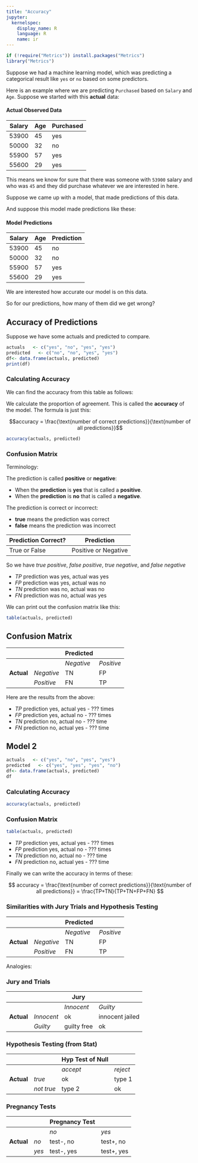```yaml
---
title: "Accuracy"
jupyter:
  kernelspec:
    display_name: R
    language: R
    name: ir
---
```


```r
if (!require("Metrics")) install.packages("Metrics")
library("Metrics")
```

Suppose we had a machine learning model, which was predicting a categorical result like `yes` or `no` based on some predictors. 

Here is an example where we are predicting `Purchased` based on `Salary` and `Age`. Suppose we started with this **actual** data: 

#### Actual Observed Data

| Salary | Age | Purchased |
|-|-|-|
| 53900 | 45 | yes |
| 50000 | 32 | no |
| 55900 | 57 | yes |
| 55600 | 29 | yes |


This means we know for sure that there was someone with `53900` salary and who was `45` and they did purchase whatever we are interested in here. 

Suppose we came up with a model, that made predictions of this data.  

And suppose this model made predictions like these:

#### Model Predictions 

| Salary | Age | Prediction |
|-|-|-|
| 53900 | 45 | no |
| 50000 | 32 | no |
| 55900 | 57 | yes |
| 55600 | 29 | yes |

We are interested how accurate our model is on this data. 

So for our predictions, how many of them did we get wrong?

## Accuracy of Predictions 

Suppose we have some actuals and predicted to compare.

```r
actuals   <- c("yes", "no", "yes", "yes")
predicted   <- c("no", "no", "yes", "yes")
df<- data.frame(actuals, predicted)
print(df)
```

### Calculating Accuracy

We can find the accuracy from this table as follows:

We calculate the proportion of agreement. This is called the **accuracy** of the model. The formula is just this: 

$$accuracy = \frac{\text{number of correct predictions}}{\text{number of all predictions}}$$


```r
accuracy(actuals, predicted)
```

### Confusion Matrix 

Terminology:

The prediction is called **positive** or **negative**:

- When the **prediction** is **yes** that is called a **positive**.
- When the **prediction** is **no** that is called a **negative**.

The prediction is correct or incorrect:

- **true** means the prediction was correct
- **false** means the prediction was incorrect


| Prediction Correct? | Prediction | 
|--------|--------|
| True or False | Positive or Negative  |

So we have _true positive_, _false positive_, _true negative_, and _false negative_

- $TP$ prediction was yes, actual was yes 
- $FP$ prediction was yes, actual was no 
- $TN$ prediction was no, actual was no 
- $FN$ prediction was no, actual was yes 

We can print out the confusion matrix like this:

```r
table(actuals, predicted)
```

## Confusion Matrix 
|           |            |**Predicted**|            |
|-----------|------------|-------------|------------|
|           |            | _Negative_  | _Positive_ |
|**Actual** | _Negative_ |     TN      |     FP     |
|           | _Positive_ |     FN      |     TP     |


Here are the results from the above:

- $TP$ prediction yes, actual yes - ??? times 
- $FP$ prediction yes, actual no - ??? times 
- $TN$ prediction no, actual no - ??? time 
- $FN$ prediction no, actual yes - ??? time 

## Model 2 

```r
actuals   <- c("yes", "no", "yes", "yes")
predicted   <- c("yes", "yes", "yes", "no")
df<- data.frame(actuals, predicted)
df
```

### Calculating Accuracy

```r
accuracy(actuals, predicted)
```

### Confusion Matrix 

```r
table(actuals, predicted)
```

- $TP$ prediction yes, actual yes - ??? times 
- $FP$ prediction yes, actual no - ??? times 
- $TN$ prediction no, actual no - ??? time 
- $FN$ prediction no, actual yes - ??? time 

Finally we can write the accuracy in terms of these:

$$
accuracy = \frac{\text{number of correct predictions}}{\text{number of all predictions}} = \frac{TP+TN}{TP+TN+FP+FN}
$$


### Similarities with Jury Trials and Hypothesis Testing

|           |            |**Predicted**|            |
|-----------|------------|-------------|------------|
|           |            | _Negative_  | _Positive_ |
|**Actual** | _Negative_ |     TN      |     FP     |
|           | _Positive_ |     FN      |     TP     |


Analogies: 

### Jury and Trials

|           |            |  **Jury**   |            |
|-----------|------------|-------------|------------|
|           |            | _Innocent_  | _Guilty_   |
|**Actual** | _Innocent_ |     ok      | innocent jailed |
|           | _Guilty_   |  guilty free|     ok     |


### Hypothesis Testing (from Stat) 

|           |            |**Hyp Test of Null**|     |
|-----------|------------|-------------|------------|
|           |            |  _accept_   | _reject_   |
|**Actual** | _true_     |     ok      |   type 1   |
|           | _not true_ |     type 2  |     ok     |


### Pregnancy Tests 

|           |            |**Pregnancy Test**|       |
|-----------|------------|-------------|------------|
|           |            |    _no_     |   _yes_    |
|**Actual** | _no_       | test-, no   | test+, no  |
|           | _yes_      | test-, yes  | test+, yes |


